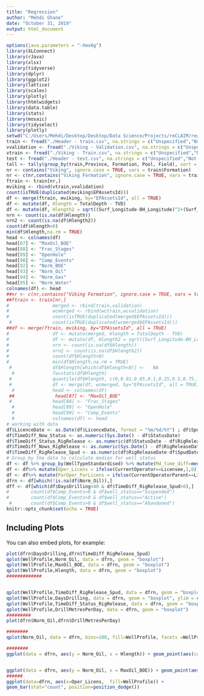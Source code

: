 ---
title: "Regression"
author: "Mehdi Ghane"
date: "October 31, 2019"
output: html_document
---

```{r setup, include=FALSE}
options(java.parameters = "-Xmx6g")
library(XLConnect)
library(rJava)
library(xlsx)
library(tidyverse)
library(dplyr)
library(ggplot2)
library(lattice)
library(scales)
library(plotly)
library(htmlwidgets)
library(data.table)
library(stats)
library(mosaic)
library(tidyselect)
library(plotly)
setwd("C:/Users/Mehdi/Desktop/Desktop/Data Science/Projects/reCLAIM/regression_comp_starter_kit")
train <- fread("./Header - train.csv", na.strings = c("Unspecified","Not Available"))
vvalidation <- fread("./Viking - Validation.csv", na.strings = c("Unspecified","Not Available"))
vtrain <- fread("./Viking - Train.csv", na.strings = c("Unspecified","Not Available"))
test <- fread("./Header - test.csv", na.strings = c("Unspecified","Not Available"))
tall <- tally(group_by(train,Province, Formation, Pool, Field), sort = TRUE, na.rm=T)
nr <- contains("Viking", ignore.case = TRUE, vars = train$Formation)
nr <- c(nr,contains("Viking Formation", ignore.case = TRUE, vars = train$Formation))
ftrain <- train[nr,]
mviking <- rbind(vtrain,vvalidation)
count(isTRUE(duplicated(mviking$EPAssetsId)))
df <- merge(ftrain, mviking, by="EPAssetsId", all = TRUE)
df <- mutate(df, Hlength = TotalDepth - TVD)
df <- mutate(df, Hlength2 = sqrt((Surf_Longitude-BH_Longitude)^2+(Surf_Latitude-BH_Latitude)^2))
nrn <- count(is.na(df$Hlength))
nrn2 <- count(is.na(df$Hlength2))
count(df$Hlength<0)
min(df$Hlength,na.rm = TRUE)
head <- colnames(df)
head[87] <- "MaxOil_BOE"
head[88] <- "Frac_Stages"
head[89] <- "OpenHole"
head[90] <- "Comp_Events"
head[92] <- "Norm_BOE"
head[93] <- "Norm_Oil"
head[94] <- "Norm_Gas"
head[95] <- "Norm_Water"
colnames(df) <- head
##nr <- c(nr,contains("Viking Formation", ignore.case = TRUE, vars = train$Formation))
##ftrain <- train[nr,]
#                merged <- rbind(train,validation)
#                wcmerged <- rbind(wctrain,wcvalidation)
#                count(isTRUE(duplicated(merged$EPAssetsId)))
 #               count(isTRUE(duplicated(wcmerged$EPAssetsId)))
##df <- merge(ftrain, mviking, by="EPAssetsId", all = TRUE)
#                df <- mutate(merged, Hlength = TotalDepth - TVD)
#                df <- mutate(df, Hlength2 = sqrt((Surf_Longitude-BH_Longitude)^2+(Surf_Latitude-BH_Latitude)^2))
#                nrn <- count(is.na(df$Hlength))
#                nrn2 <- count(is.na(df$Hlength2))
#                count(df$Hlength<0)
#                min(df$Hlength,na.rm = TRUE)
 #               df$Hlength[which(df$Hlength<0)] <-   NA
  #              favstats(df$Hlength)
 #               quantile(df$Hlength, c(0,0.01,0.05,0.1,0.25,0.5,0.75,1), na.rm = T)
 #               df <- merge(df, wcmerged, by="EPAssetsId", all = TRUE)
  #              head <- colnames(df)
 ##               head[87] <- "MaxOil_BOE"
 #               head[88] <- "Frac_Stages"
  #              head[89] <- "OpenHole"
  #              head[90] <- "Comp_Events"
  #              colnames(df) <- head
# working with data
df$LicenceDate <- as.Date(df$LicenceDate, format = "%m/%d/%Y") ; df$SpudDate <- as.Date(df$SpudDate, format = "%m/%d/%Y"); df$RigReleaseDate <- as.Date(df$RigReleaseDate, format = "%m/%d/%Y"); df$StatusDate <- as.Date(df$StatusDate, format = "%m/%d/%Y")
df$TimeDiff_Now_Status <- as.numeric(Sys.Date() - df$StatusDate)
df$TimeDiff_Status_RigRelease <- as.numeric(df$StatusDate - df$RigReleaseDate)
df$TimeDiff_Nows_RigRelease <- as.numeric(Sys.Date() - df$RigReleaseDate)
df$TimeDiff_RigRelease_Spud <- as.numeric(df$RigReleaseDate-df$SpudDate)
# Group_by the data to calculate median for well status
df <- df %>% group_by(WellTypeStandardised) %>% mutate(Md_time_diff=median(TimeDiff_Now_Status, na.rm = TRUE)) %>% arrange(Md_time_diff)
df <- df%>% mutate(Oper_Licens = ifelse(CurrentOperator==Licensee,1,0))
df <- df%>% mutate(ParOper_ParLicens = ifelse(CurrentOperatorParent==LicenseeParentCompany,1,0))
dfrn <- df[which(!is.na(df$Norm_Oil)),]
dff <- df[which(df$DaysDrilling<40 & df$TimeDiff_RigRelease_Spud>0),]
#        count(df$Comp_Events>0 & df$well_status=="Suspended")
#        count(df$Comp_Events>0 & df$well_status=="Active")
 #       count(df$Comp_Events>0 & df$well_status=="Abandoned")
knitr::opts_chunk$set(echo = TRUE)
```

## Including Plots

You can also embed plots, for example:

```{r pressure, echo=FALSE}
plot(dfrn$DaysDrilling,dfrn$TimeDiff_RigRelease_Spud)
qplot(WellProfile,Norm_Oil, data = dfrn, geom = "boxplot")
qplot(WellProfile,MaxOil_BOE, data = dfrn, geom = "boxplot")
qplot(WellProfile,Hlength, data = dfrn, geom = "boxplot")
#############


qplot(WellProfile,TimeDiff_RigRelease_Spud, data = dfrn, geom = "boxplot", ylim = c(0,50))
qplot(WellProfile,DaysDrilling, data = dfrn, geom = "boxplot", ylim = c(0,50))
qplot(WellProfile,TimeDiff_Status_RigRelease, data = dfrn, geom = "boxplot", ylim = c(0,50))
qplot(WellProfile,DrillMetresPerDay, data = dfrn, geom = "boxplot")
#########
plot(dfrn$Norm_Oil,dfrn$DrillMetresPerDay)

########
qplot(Norm_Oil, data = dfrn, bins=100, fill=WellProfile, facets =WellProfile~.) ## no filter

########
ggplot(data = dfrn, aes(y = Norm_Oil, x = Hlength)) + geom_point(aes(color=WellProfile),size = 2,alpha=1/2, position = "jitter") +xlim(c(1,2000))+ylim(c(1,100)) + ylab("Norm Oil") +xlab("Horizontal Length") + ggtitle("Scatterplot")


ggplot(data = dfrn, aes(y = Norm_Oil, x = MaxOil_BOE)) + geom_point(aes(color=ParOper_ParLicens),size = 2, position = "jitter") +xlim(c(1,300))+ylim(c(1,100)) + ylab("Norm Oil") +xlab("MaxOil") + ggtitle("Scatterplot")
######
ggplot(data=dfrn, aes(x=Oper_Licens,  fill=WellProfile)) +
geom_bar(stat="count", position=position_dodge())


```

